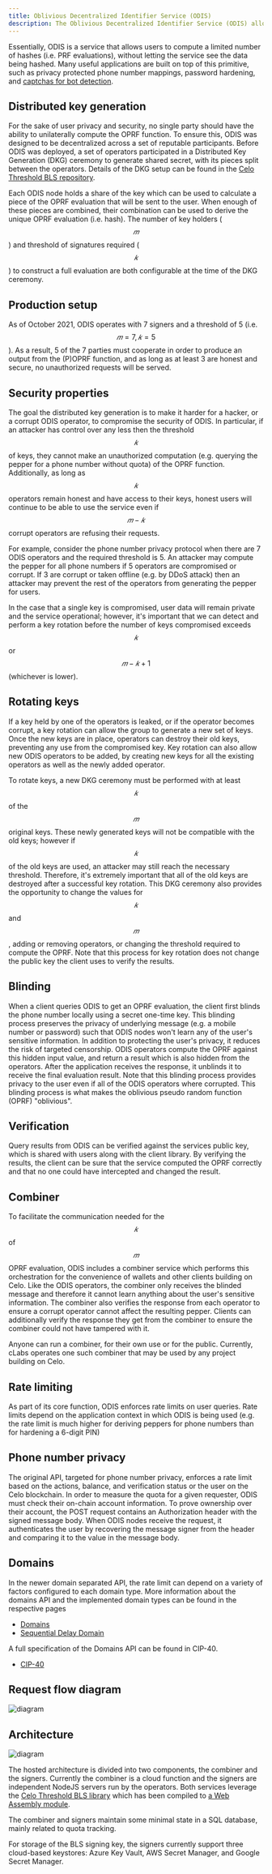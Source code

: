 ```yaml
---
title: Oblivious Decentralized Identifier Service (ODIS)
description: The Oblivious Decentralized Identifier Service (ODIS) allows for privacy preserving identifiers by implementing a rate limited oblivious pseudorandom function (OPRF).
---
```


Essentially, ODIS is a service that allows users to compute a limited number of hashes (i.e. PRF evaluations), without letting the service see the data being hashed. Many useful applications are built on top of this primitive, such as privacy protected phone number mappings, password hardening, and [captchas for bot detection](https://privacypass.github.io/).

## Distributed key generation

For the sake of user privacy and security, no single party should have the ability to unilaterally compute the OPRF function. To ensure this, ODIS was designed to be decentralized across a set of reputable participants. Before ODIS was deployed, a set of operators participated in a Distributed Key Generation (DKG) ceremony to generate shared secret, with its pieces split between the operators. Details of the DKG setup can be found in the [Celo Threshold BLS repository](https://github.com/celo-org/celo-threshold-bls-rs).

Each ODIS node holds a share of the key which can be used to calculate a piece of the OPRF evaluation that will be sent to the user. When enough of these pieces are combined, their combination can be used to derive the unique OPRF evaluation (i.e. hash). The number of key holders ($$𝑚$$) and threshold of signatures required ($$𝑘$$) to construct a full evaluation are both configurable at the time of the DKG ceremony.

## Production setup

As of October 2021, ODIS operates with 7 signers and a threshold of 5 (i.e. $$𝑚 = 7, 𝑘 = 5$$). As a result, 5 of the 7 parties must cooperate in order to produce an output from the (P)OPRF function, and as long as at least 3 are honest and secure, no unauthorized requests will be served.

## Security properties

The goal the distributed key generation is to make it harder for a hacker, or a corrupt ODIS operator, to compromise the security of ODIS. In particular, if an attacker has control over any less then the threshold $$𝑘$$ of keys, they cannot make an unauthorized computation (e.g. querying the pepper for a phone number without quota) of the OPRF function. Additionally, as long as $$𝑘$$ operators remain honest and have access to their keys, honest users will continue to be able to use the service even if
$$𝑚 − 𝑘$$ corrupt operators are refusing their requests.

For example, consider the phone number privacy protocol when there are 7 ODIS operators and the required threshold is 5. An attacker may compute the pepper for all phone numbers if 5 operators are compromised or corrupt. If 3 are corrupt or taken offline (e.g. by DDoS attack) then an attacker may prevent the rest of the operators from generating the pepper for users.

In the case that a single key is compromised, user data will remain private and the service operational; however, it's important that we can detect and perform a key rotation before the number of keys compromised exceeds
$$𝑘$$ or $$𝑚 − 𝑘 + 1$$ (whichever is lower).

## Rotating keys

If a key held by one of the operators is leaked, or if the operator becomes corrupt, a key rotation can allow the group to generate a new set of keys. Once the new keys are in place, operators can destroy their old keys, preventing any use from the compromised key. Key rotation can also allow new ODIS operators to be added, by creating new keys for all the existing operators as well as the newly added operator.

To rotate keys, a new DKG ceremony must be performed with at least $$𝑘$$ of the $$𝑚$$ original keys. These newly generated keys will not be compatible with the old keys; however if
$$𝑘$$ of the old keys are used, an attacker may still reach the necessary threshold. Therefore, it's extremely important that all of the old keys are destroyed after a successful key rotation. This DKG ceremony also provides the opportunity to change the values for
$$𝑘$$ and $$𝑚$$, adding or removing operators, or changing the threshold required to compute the OPRF. Note that this process for key rotation does not change the public key the client uses to verify the results.

## Blinding

When a client queries ODIS to get an OPRF evaluation, the client first blinds the phone number locally using a secret one-time key. This blinding process preserves the privacy of underlying message (e.g. a mobile number or password) such that ODIS nodes won't learn any of the user's sensitive information. In addition to protecting the user's privacy, it reduces the risk of targeted censorship. ODIS operators compute the OPRF against this hidden input value, and return a result which is also hidden from the operators. After the application receives the response, it unblinds it to receive the final evaluation result. Note that this blinding process provides privacy to the user even if all of the ODIS operators where corrupted. This blinding process is what makes the oblivious pseudo random function (OPRF) "oblivious".

## Verification

Query results from ODIS can be verified against the services public key, which is shared with users along with the client library. By verifying the results, the client can be sure that the service computed the OPRF correctly and that no one could have intercepted and changed the result.

## Combiner

To facilitate the communication needed for the $$𝑘$$ of $$𝑚$$ OPRF evaluation, ODIS includes a combiner service which performs this orchestration for the convenience of wallets and other clients building on Celo. Like the ODIS operators, the combiner only receives the blinded message and therefore it cannot learn anything about the user's sensitive information. The combiner also verifies the response from each operator to ensure a corrupt operator cannot affect the resulting pepper. Clients can additionally verify the response they get from the combiner to ensure the combiner could not have tampered with it.

Anyone can run a combiner, for their own use or for the public. Currently, cLabs operates one such combiner that may be used by any project building on Celo.

## Rate limiting

As part of its core function, ODIS enforces rate limits on user queries. Rate limits depend on the application context in which ODIS is being used (e.g. the rate limit is much higher for deriving peppers for phone numbers than for hardening a 6-digit PIN)

## Phone number privacy

The original API, targeted for phone number privacy, enforces a rate limit based on the actions, balance, and verification status or the user on the Celo blockchain. In order to measure the quota for a given requester, ODIS must check their on-chain account information. To prove ownership over their account, the POST request contains an Authorization header with the signed message body. When ODIS nodes receive the request, it authenticates the user by recovering the message signer from the header and comparing it to the value in the message body.

## Domains

In the newer domain separated API, the rate limit can depend on a variety of factors configured to each domain type. More information about the domains API and the implemented domain types can be found in the respective pages

- [Domains](/protocol/architecture/odis/domains/introduction.mdx)
- [Sequential Delay Domain](/protocol/architecture/odis/domains/sequential-delay-domain.mdx)

A full specification of the Domains API can be found in CIP-40.

- [CIP-40](https://github.com/celo-org/celo-proposals/blob/master/CIPs/cip-0040.md)

## Request flow diagram

![diagram](https://storage.googleapis.com/celo-website/docs/ODIS-flow-diagram.svg)

## Architecture

![diagram](https://storage.googleapis.com/celo-website/docs/ODIS-architecture-diagram.svg)

The hosted architecture is divided into two components, the combiner and the signers. Currently the combiner is a cloud function and the signers are independent NodeJS servers run by the operators. Both services leverage the [Celo Threshold BLS library](https://github.com/celo-org/celo-threshold-bls-rs) which has been compiled to [a Web Assembly module](https://github.com/celo-org/blind-threshold-bls-wasm).

The combiner and signers maintain some minimal state in a SQL database, mainly related to quota tracking.

For storage of the BLS signing key, the signers currently support three cloud-based keystores: Azure Key Vault, AWS Secret Manager, and Google Secret Manager.
